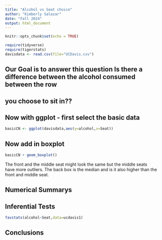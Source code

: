 ```yaml
---
title: "Alcohol vs Seat choice"
author: "Kimberly Salazar"
date: "Fall 2024"
output: html_document
---
```


```r
knitr::opts_chunk$set(echo = TRUE)
```

```r
require(tidyverse)
require(tigerstats)
davisdata <- read.csv(file="UCDavis.csv")
```
## Our Goal is to answer this question Is there a difference between the alcohol consumed between the row
## you choose to sit in??

## Now with ggplot - first select the basic data

```r
basicCN <- ggplot(davisdata,aes(y=alcohol,x=Seat))
```
## Now add in boxplot

```r
basicCN + geom_boxplot()
```

   The front and the middle seat might look the same but the middle seats have more outliers. The back box is the median and is it also higher than the front and middle seat.
  


## Numerical Summarys 

## Inferential Tests
```r
favstats(alcohol~Seat,data=ucdavis1)
```



## Conclusions



